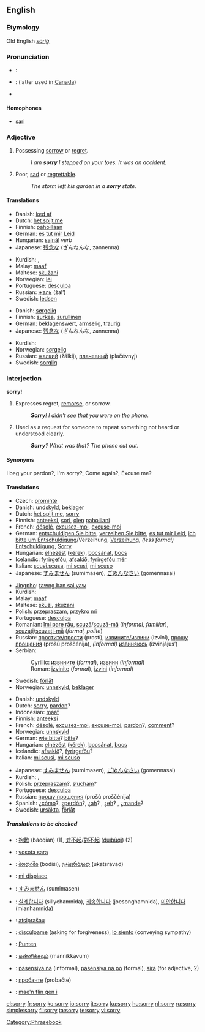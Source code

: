 ==English==

{{rank|example|class|century|985|sorry|share|working|breath}}

===Etymology===
Old English ''[[sāriġ]]''

===Pronunciation===
*{{italbrac|[[RP]]}}: {{IPA|/ˈsɒri/}}
*{{italbrac|US}}: {{IPA|/ˈsɑːri/ or /ˈsɔːri/}} (latter used in [[Canadian English|Canada]])
*{{audio|en-us-sorry.ogg|Audio (US)}}

====Homophones====
*[[sari]]

===Adjective===
{{en-adj|sorri|er}}

# Possessing [[sorrow]] or [[regret]].
#:''I am '''sorry''' I stepped on your toes.  It was an accident.''
# Poor, [[sad]] or [[regrettable]].
#:''The storm left his garden in a '''sorry''' state.''

====Translations====
{{trans-top|possessing sorrow or regret}}
*Danish: [[ked af]]
*Dutch: [[het spijt me]]
*Finnish: [[paha|pahoillaan]]
*German: [[es tut mir Leid]]
*Hungarian: [[sajnál]] ''verb''
*Japanese: [[残念な]] (ざんねんな, zannenna)
{{trans-mid}}
*Kurdish: {{KUchar|[[خه‌جاڵه‌ت]]}}, {{KUchar|[[لێبوردن]]}}
*Malay: [[maaf]]
*Maltese: [[skużani]]
*Norwegian: [[lei]]
*Portuguese: [[desculpa]]
*Russian: [[жаль]] (žal’)
*Swedish: [[ledsen]]
{{trans-bottom}}

{{trans-top|poor, regrettable}}
*Danish: [[sørgelig]]
*Finnish: [[surkea]], [[surullinen]]
*German: [[beklagenswert]], [[armselig]], [[traurig]]
*Japanese: [[残念]]な (ざんねんな, zannenna)
{{trans-mid}}
*Kurdish: {{KUchar|[[په‌شیمان]]}}
*Norwegian: [[sørgelig]]
*Russian: [[жалкий]] (žálkij), [[плачевный]] (plačévnyj)
*Swedish: [[sorglig]]
{{trans-bottom}}

===Interjection===
'''sorry!'''

# Expresses regret, [[remorse]], or sorrow.
#:'''''Sorry'''!  I didn't see that you were on the phone.''
# Used as a request for someone to repeat something not heard or understood clearly.
#:'''''Sorry'''?  What was that?  The phone cut out.''

====Synonyms====
{{italbrac|request to repeat}} I beg your pardon?, I'm sorry?, Come again?, Excuse me? {{US}}

====Translations====
{{trans-top|expression of regret or sorrow}}
*Czech: [[promiňte]]
*Danish: [[undskyld]], [[beklager]]
*Dutch: [[het spijt me]], [[sorry]]
*Finnish: [[anteeksi]], [[sori]], [[olla|olen]] [[paha|pahoillani]]
*French: [[désolé]], [[excusez-moi]], [[excuse-moi]]
*German: [[entschuldigen Sie bitte]], [[verzeihen Sie bitte]], [[es tut mir Leid]], [[ich bitte um Entschuldigung]]/Verzeihung, [[Verzeihung]], ''(less formal)'' [[Entschuldigung]], [[Sorry]]
*Hungarian: [[elnézést]] ([[kérek]]), [[bocsánat]], [[bocs]]
*Icelandic: [[fyrirgefðu]], [[afsakið]], [[fyrirgefðu mér]]
*Italian: [[scusi]],[[scusa]], [[mi scusi]], [[mi scuso]]
*Japanese: [[すみません]] (sumimasen), [[ごめんなさい]] (gomennasai)
{{trans-mid}}
*[[Jingpho]]: [[tawng ban sai yaw]]
*Kurdish: {{KUchar|[[ببووره‌]]}}
*Malay: [[maaf]]
*Maltese: [[skużi]], [[skużani]]
*Polish: [[przepraszam]], [[przykro mi]]
*Portuguese: [[desculpa]]
*Romanian: [[îmi pare rău]], [[scuză]]/[[scuză-mă]] (''informal, familiar''), [[scuzaţi]]/[[scuzaţi-mă]] (''formal, polite'')
*Russian: [[простить|простите/прости]] (prostí), [[извинить|извините/извини]] (izviní), [[прошу прощения]] (prošú proščénija), ''(informal)'' [[извиниться|извиняюсь]] (izvinjájus’)
*Serbian:
*:Cyrillic: [[извините]] (''formal''), [[извини]] (''informal'')
*:Roman: [[izvinite]] (''formal''), [[izvini]] (''informal'')
*Swedish: [[förlåt]]
*Norwegian: [[unnskyld]], [[beklager]]
{{trans-bottom}}

{{trans-top|request to repeat}}
*Danish: [[undskyld]]
*Dutch: [[sorry]], [[pardon]]?
*Indonesian: [[maaf]]
*Finnish: [[anteeksi]]
*French: [[désolé]], [[excusez-moi]], [[excuse-moi]], [[pardon]]?, [[comment]]?
*Norwegian: [[unnskyld]]
*German: [[wie bitte]]? [[bitte]]?
*Hungarian: [[elnézést]] ([[kérek]]), [[bocsánat]], [[bocs]]
*Icelandic: [[afsakið]]?, [[fyrirgefðu]]?
*Italian: [[mi scusi]], [[mi scuso]]
{{trans-mid}}
*Japanese: [[すみません]] (sumimasen), [[ごめんなさい]] (gomennasai)
*Kurdish: {{KUchar|[[ببووره‌]]}}, {{KUchar|[[به‌ڵێ]]}}
*Polish: [[przepraszam]]?, [[słucham]]?
*Portuguese: [[desculpa]]
*Russian: [[прошу прощения]] (prošú proščénija)
*Spanish: ¿[[cómo]]?, ¿[[perdón]]?, ¿[[ah#Spanish|ah]]? {{italbrac|Colombia|Puerto Rico|Venezuela|colloquial}}, ¿[[eh#Spanish|eh]]?  {{italbrac|Cuba|Spain|colloquial}}, ¿[[mande]]? {{italbrac|Mexico|colloquial}}
*Swedish: [[ursäkta]], [[förlåt]]
{{trans-bottom}}

=====Translations to be checked=====
{{rfc-trans}}
{{trans-top|translations to be categorized}}
*{{ttbc|Chinese}}: [[抱歉]] (bàoqiàn) (1), [[对不起]]/[[對不起]] ([[duìbùqǐ]]) (2)
*{{ttbc|Fijian}}: [[vosota sara]]
*{{ttbc|Georgian}}: [[ბოდიში]] (bodiši), [[უკაცრავად]] (ukatsravad)
*{{ttbc|Italian}}: [[mi dispiace]]
*{{ttbc|Japanese}}: [[すみません]] (sumimasen)
*{{ttbc|Korean}}: [[실례합니다]] (sillyehamnida), [[죄송합니다]] (joesonghamnida), [[미안합니다]] (mianhamnida)
{{trans-mid}}
*{{ttbc|Lithuanian}}: [[atsiprašau]]
*{{ttbc|Spanish}}: [[discúlpame]] (asking for forgiveness), [[lo siento]] (conveying sympathy)
*{{ttbc|Sudanese}}: [[Punten]]
*{{ttbc|Tamil}}: [[மன்னிக்கவும்]] (mannikkavum)
*{{ttbc|Tagalog}}: [[pasensiya na]] (informal), [[pasensiya na po]] (formal), [[sira]] (for adjective, 2)
*{{ttbc|Ukrainian}}: [[пробачте]] (probačte)
*{{ttbc|Welsh}}: [[mae'n flin gen i]]
{{trans-bottom}}

[[Category:Phrasebook]]

[[el:sorry]]
[[fr:sorry]]
[[ko:sorry]]
[[io:sorry]]
[[it:sorry]]
[[ku:sorry]]
[[hu:sorry]]
[[nl:sorry]]
[[ru:sorry]]
[[simple:sorry]]
[[fi:sorry]]
[[ta:sorry]]
[[te:sorry]]
[[vi:sorry]]